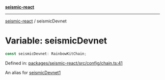 [**seismic-react**](/seismic-viem/README.mdx)

---

[seismic-react](/seismic-viem/globals.mdx) / seismicDevnet

# Variable: seismicDevnet

```ts
const seismicDevnet: RainbowKitChain;
```

Defined in: [packages/seismic-react/src/config/chain.ts:41](https://github.com/SeismicSystems/seismic-client/blob/6800e83d0d012626a97370bb2f821499462334a8/packages/seismic-react/src/config/chain.ts#L41)

An alias for [seismicDevnet1](/seismic-viem/variables/seismicDevnet1.mdx)
